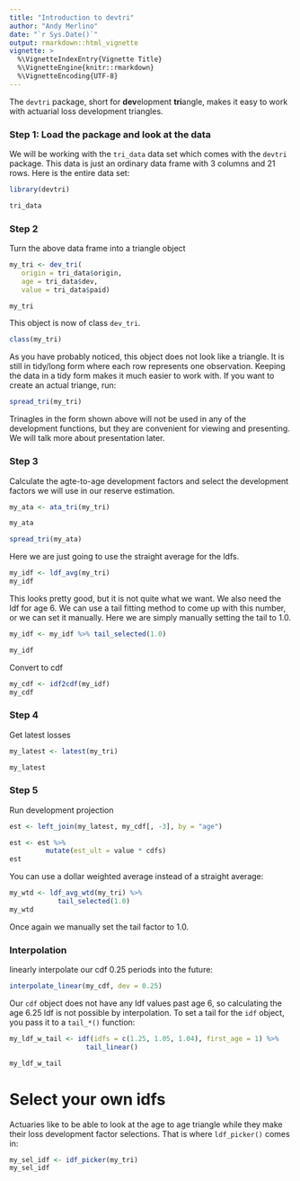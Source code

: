 ```yaml
---
title: "Introduction to devtri"
author: "Andy Merlino"
date: "`r Sys.Date()`"
output: rmarkdown::html_vignette
vignette: >
  %\VignetteIndexEntry{Vignette Title}
  %\VignetteEngine{knitr::rmarkdown}
  %\VignetteEncoding{UTF-8}
---
```


The `devtri` package, short for **dev**elopment **tri**angle, makes it easy to work with actuarial loss development triangles.

### Step 1: Load the package and look at the data

We will be working with the `tri_data` data set which comes with the `devtri` package.  This data is just an ordinary data frame with 3 columns and 21 rows.  Here is the entire data set:

```r
library(devtri)

tri_data
```

### Step 2

Turn the above data frame into a triangle object

```r
my_tri <- dev_tri(
   origin = tri_data$origin,
   age = tri_data$dev,
   value = tri_data$paid)

my_tri
```

This object is now of class `dev_tri`.

```r
class(my_tri)
```

As you have probably noticed, this object does not look like a triangle.  It is still in tidy/long form where each row represents one observation.  Keeping the data in a tidy form makes it much easier to work with. If you want to create an actual triange, run: 

```r
spread_tri(my_tri)
```

Trinagles in the form shown above will not be used in any of the development functions, but they are convenient for viewing and presenting.  We will talk more about presentation later.

### Step 3

Calculate the agte-to-age development factors and select the development factors we will use in our reserve estimation.

```r
my_ata <- ata_tri(my_tri)

my_ata
```

```r
spread_tri(my_ata)
```

Here we are just going to use the straight average for the ldfs.

```r
my_idf <- ldf_avg(my_tri)
my_idf
```

This looks pretty good, but it is not quite what we want.  We also need the ldf for age 6.  We can use a tail fitting method to come up with this number, or we can set it manually.  Here we are simply manually setting the tail to 1.0.

```r
my_idf <- my_idf %>% tail_selected(1.0)

my_idf
```

Convert to cdf

```r
my_cdf <- idf2cdf(my_idf)
my_cdf
```

### Step 4

Get latest losses

```r
my_latest <- latest(my_tri)

my_latest
```

### Step 5

Run development projection

```r
est <- left_join(my_latest, my_cdf[, -3], by = "age")

est <- est %>%
         mutate(est_ult = value * cdfs)
est
```

You can use a dollar weighted average instead of a straight average: 

```r
my_wtd <- ldf_avg_wtd(my_tri) %>%
            tail_selected(1.0)
my_wtd
```

Once again we manually set the tail factor to 1.0.

### Interpolation

linearly interpolate our cdf 0.25 periods into the future:

```r
interpolate_linear(my_cdf, dev = 0.25) 
```

Our `cdf` object does not have any ldf values past age 6, so calculating the age 6.25 ldf is not possible by interpolation.  To set a tail for the `idf` object, you pass it to a `tail_*()` function:

```r
my_ldf_w_tail <- idf(idfs = c(1.25, 1.05, 1.04), first_age = 1) %>%
                   tail_linear()

my_ldf_w_tail
```

# Select your own idfs

Actuaries like to be able to look at the age to age triangle while they make their loss development factor selections.  That is where `ldf_picker()` comes in:

```r
my_sel_idf <- idf_picker(my_tri)
my_sel_idf
```
